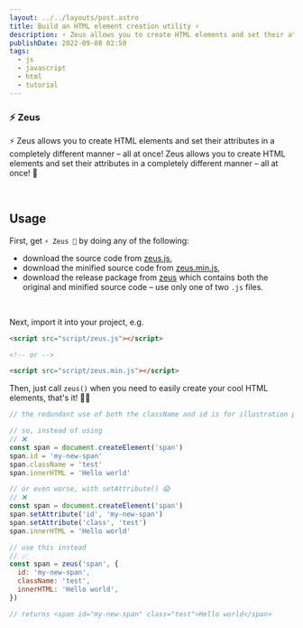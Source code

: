 ```yaml
---
layout: ../../layouts/post.astro
title: Build an HTML element creation utility ⚡
description: ⚡ Zeus allows you to create HTML elements and set their attributes in a completely different manner – all at once! Zeus allows you to create HTML elements and set their attributes in a completely different manner – all at…
publishDate: 2022-09-08 02:50
tags:
  - js
  - javascript
  - html
  - tutorial
---
```


### ⚡ Zeus

⚡ Zeus allows you to create HTML elements and set their attributes in a completely different manner &ndash; all at once! Zeus allows you to create HTML elements and set their attributes in a completely different manner &ndash; all at once! 🦅

<br />

## Usage

First, get `⚡ Zeus 🦅` by doing any of the following:

- download the source code from [zeus.js](https://raw.githubusercontent.com/igorskyflyer/js-zeus/main/src/zeus.js),
- download the minified source code from [zeus.min.js](https://raw.githubusercontent.com/igorskyflyer/js-zeus/main/dist/zeus.min.js),
- download the release package from [zeus](https://github.com/igorskyflyer/js-zeus/releases/tag/v1.0.0) which contains both the original and minified source code &ndash; use only one of two `.js` files.

<br />

Next, import it into your project, e.g.

```html
<script src="script/zeus.js"></script>

<!-- or -->

<script src="script/zeus.min.js"></script>
```

Then, just call `zeus()` when you need to easily create your cool HTML elements, that's it! 🦸‍♂️

```js
// the redundant use of both the className and id is for illustration purposes only

// so, instead of using
// ❌
const span = document.createElement('span')
span.id = 'my-new-span'
span.className = 'test'
span.innerHTML = 'Hello world'

// or even worse, with setAttribute() 😱
// ❌
const span = document.createElement('span')
span.setAttribute('id', 'my-new-span')
span.setAttribute('class', 'test')
span.innerHTML = 'Hello world'

// use this instead
// ✅
const span = zeus('span', {
  id: 'my-new-span',
  className: 'test',
  innerHTML: 'Hello world',
})

// returns <span id="my-new-span" class="test">Hello world</span>
```
